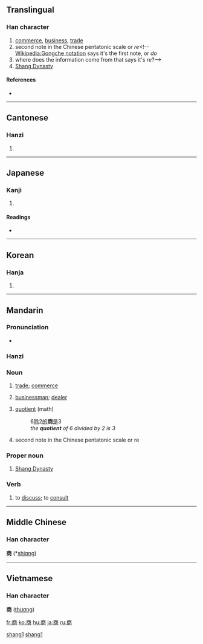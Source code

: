 ==Translingual==

===Han character===
{{Han char|rn=30|rad=口|as=08|sn=11|four=0022<sub>7</sub>|canj=卜金月口 (YCBR)}}

# [[commerce]], [[business]], [[trade]]
# second note in the Chinese pentatonic scale or ''re''<!--[[Wikipedia:Gongche notation]] says it's the first note, or ''do''
# where does the information come from that says it's ''re''?-->
# [[wikipedia:Shang Dynasty|Shang Dynasty]]

====References====
* {{Han ref|kx=0194.320|dkj=03803|dj=0415.090|hdz=10288.060|uh=5546|ud=21830|bh=B0D3|bd=45267}}

----

==Cantonese==

===Hanzi===
{{yue-hanzi|jyut=|y=seung1}}

# {{defn|Cantonese}}

----

==Japanese==

===Kanji===
{{ja-kanji|grade=3|rs=口08}}

# {{defn|Japanese}}

====Readings====
* {{ja-readings|on=[[しょう]] (shō)|kun=[[あきなう]] (akinau)}}

----

==Korean==

===Hanja===
{{ko-hanja|hangeul=상|rv=sang|mr=sang}}

# {{defn|Korean}}

----

==Mandarin==

===Pronunciation===
* {{IPA|[ ʂaŋ˥˥ ]}}

===Hanzi===
{{cmn-hanzi|pin=[[shāng]] ([[shang1]])|wg=shang<sup>1</sup>}}

===Noun===
{{cmn-noun|ts|pin=shāng|pint=shang1|rs=口08}}

# {{Beginning Mandarin|lang=zh-tw|skey=口08}} [[trade]]; [[commerce]]
# {{Beginning Mandarin|lang=zh-tw|skey=口08}} [[businessman]]; [[dealer]]
# {{Beginning Mandarin|lang=zh-tw|skey=口08}} [[quotient]] (math)
#: 6[[除]]2[[的]]'''商'''[[是]]3
#: ''the '''quotient''' of 6 divided by 2 is 3''
# {{archaic|lang=zh-tw|skey=口08}} second note in the Chinese pentatonic scale or re

===Proper noun===
{{cmn-proper|ts|pin=shāng|pint=shang1|rs=口08}}

# [[w:Shang Dynasty|Shang Dynasty]]

===Verb===
{{cmn-verb|ts|pin=shāng|pint=shang1|rs=口08}}

# {{Beginning Mandarin|lang=zh-tw|skey=口08}} to [[discuss]]; to [[consult]]

[[Category:zh-cn:Archaic|shang1]]
[[Category:zh-cn:Beginning Mandarin|shang1]]

----

==Middle Chinese==
===Han character===
'''商''' (*[[shiɑng]])<!--note: asterisk indicates that this character appears more than four times in the Tang Dynasty corpus of literature-->

----

==Vietnamese==
===Han character===
'''商''' ([[thương]])

[[fr:商]]
[[ko:商]]
[[hu:商]]
[[ja:商]]
[[ru:商]]
